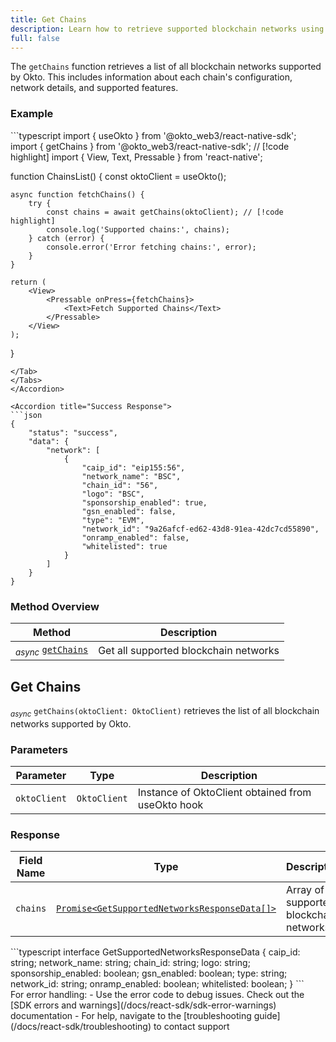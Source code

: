```yaml
---
title: Get Chains
description: Learn how to retrieve supported blockchain networks using the Okto SDK.
full: false
---
```



The `getChains` function retrieves a list of all blockchain networks supported by Okto. This includes information about each chain's configuration, network details, and supported features.

### Example

<Accordions defaultValue="Usage">
<Accordion title="Usage">
<Tabs items={['TypeScript']}>
<Tab value="TypeScript">
```typescript
import { useOkto } from '@okto_web3/react-native-sdk';
import { getChains } from '@okto_web3/react-native-sdk'; // [!code highlight]
import { View, Text, Pressable } from 'react-native';

function ChainsList() {
    const oktoClient = useOkto();

    async function fetchChains() {
        try {
            const chains = await getChains(oktoClient); // [!code highlight]
            console.log('Supported chains:', chains);
        } catch (error) {
            console.error('Error fetching chains:', error);
        }
    }

    return (
        <View>
            <Pressable onPress={fetchChains}>
                <Text>Fetch Supported Chains</Text>
            </Pressable>
        </View>
    );
}
```
</Tab>
</Tabs>
</Accordion>

<Accordion title="Success Response">
```json
{
    "status": "success",
    "data": {
        "network": [
            {
                "caip_id": "eip155:56",
                "network_name": "BSC",
                "chain_id": "56",
                "logo": "BSC",
                "sponsorship_enabled": true,
                "gsn_enabled": false,
                "type": "EVM",
                "network_id": "9a26afcf-ed62-43d8-91ea-42dc7cd55890",
                "onramp_enabled": false,
                "whitelisted": true
            }
        ]
    }
}
```
</Accordion>
</Accordions>

### Method Overview

| Method | Description |
|---------|-------------|
| <sub><i>async</i></sub> [`getChains`](#get-chains) | Get all supported blockchain networks |

<div className="method-box">

## Get Chains

<sub><i>async</i></sub> `getChains(oktoClient: OktoClient)` retrieves the list of all blockchain networks supported by Okto.

### Parameters

| Parameter | Type | Description |
|-----------|------|-------------|
| `oktoClient` | `OktoClient` | Instance of OktoClient obtained from useOkto hook |

### Response

<Callout title="Success Response">

| Field Name | Type | Description |
|------------|------|-------------|
| `chains` | [`Promise<GetSupportedNetworksResponseData[]>`](./technical-reference#models) | Array of supported blockchain networks |

<Accordions>
    <Accordion title="Response Type">
        ```typescript
        interface GetSupportedNetworksResponseData {
            caip_id: string;
            network_name: string;
            chain_id: string;
            logo: string;
            sponsorship_enabled: boolean;
            gsn_enabled: boolean;
            type: string;
            network_id: string;
            onramp_enabled: boolean;
            whitelisted: boolean;
        }
        ```
    </Accordion>
</Accordions>

</Callout>

</div>

<Callout title="Note" type="info">
For error handling:
- Use the error code to debug issues. Check out the [SDK errors and warnings](/docs/react-sdk/sdk-error-warnings) documentation
- For help, navigate to the [troubleshooting guide](/docs/react-sdk/troubleshooting) to contact support
</Callout>